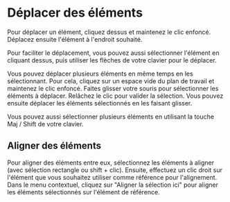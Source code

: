 # Déplacer des éléments

Pour déplacer un élément, cliquez dessus et maintenez le clic enfoncé. Déplacez ensuite l'élément à l'endroit souhaité.

Pour faciliter le déplacement, vous pouvez aussi sélectionner l'élément en cliquant dessus, puis utiliser les flèches de votre clavier pour le déplacer.

Vous pouvez déplacer plusieurs éléments en même temps en les sélectionnant. Pour cela, cliquez sur un espace vide du plan de travail et maintenez le clic enfoncé.
Faites glisser votre souris pour sélectionner les éléments à déplacer. Relâchez le clic pour valider la sélection.
Vous pouvez ensuite déplacer les éléments sélectionnés en les faisant glisser.

Vous pouvez aussi sélectionner plusieurs éléments en utilisant la touche Maj / Shift de votre clavier.

## Aligner des éléments

Pour aligner des éléments entre eux, sélectionnez les éléments à aligner (avec sélection rectangle ou shift + clic).
Ensuite, effectuez un clic droit sur l'élément que vous souhaitez utiliser comme référence pour l'alignement.
Dans le menu contextuel, cliquez sur "Aligner la sélection ici" pour aligner les éléments sélectionnés sur l'élément de référence.
